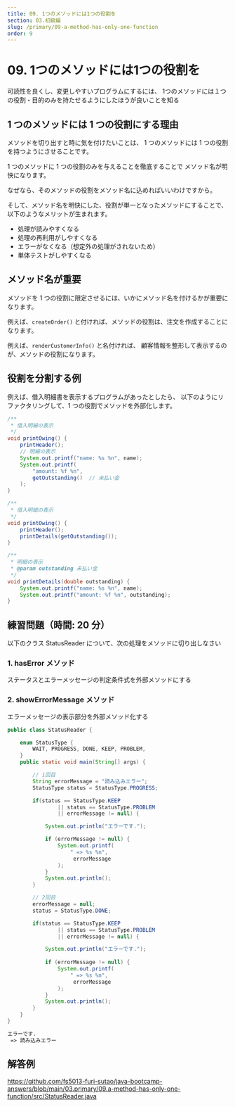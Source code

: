 ```yaml
---
title: 09. 1つのメソッドには1つの役割を
section: 03.初級編
slug: /primary/09-a-method-has-only-one-function
order: 9
---
```


# 09. 1つのメソッドには1つの役割を

<p class="goal">
  可読性を良くし、変更しやすいプログラムにするには、
  1つのメソッドには１つの役割・目的のみを持たせるようにしたほうが良いことを知る
</p>

## 1 つのメソッドには 1 つの役割にする理由

メソッドを切り出すと時に気を付けたいことは、
1 つのメソッドには 1 つの役割を持つようにさせることです。

1 つのメソッドに 1 つの役割のみを与えることを徹底することで
メソッド名が明快になります。

なぜなら、そのメソッドの役割をメソッド名に込めればいいわけですから。

そして、メソッド名を明快にした、役割が単一となったメソッドにすることで、
以下のようなメリットが生まれます。

- 処理が読みやすくなる
- 処理の再利用がしやすくなる
- エラーがなくなる（想定外の処理がされないため）
- 単体テストがしやすくなる

## メソッド名が重要

メソッドを 1 つの役割に限定させるには、いかにメソッド名を付けるかが重要になります。

例えば、`createOrder()` と付ければ、メソッドの役割は、注文を作成することになります。

例えば、`renderCustomerInfo()` と名付ければ、
顧客情報を整形して表示するのが、メソッドの役割になります。

## 役割を分割する例

例えば、借入明細書を表示するプログラムがあったとしたら、
以下のようにリファクタリングして、1 つの役割でメソッドを外部化します。

```java title=リファクタリング前
/**
 * 借入明細の表示
 */
void printOwing() {
    printHeader();
    // 明細の表示
    System.out.printf("name: %s %n", name);
    System.out.printf(
        "amount: %f %n",
        getOutstanding()  // 未払い金
    );
}
```

```java title=リファクタリング後
/**
 * 借入明細の表示
 */
void printOwing() {
    printHeader();
    printDetails(getOutstanding());
}

/**
 * 明細の表示
 * @param outstanding 未払い金
 */
void printDetails(double outstanding) {
    System.out.printf("name: %s %n", name);
    System.out.printf("amount: %f %n", outstanding);
}
```

## 練習問題（時間: 20 分）

以下のクラス StatusReader について、次の処理をメソッドに切り出しなさい

### 1. hasError メソッド

ステータスとエラーメッセージの判定条件式を外部メソッドにする

### 2. showErrorMessage メソッド

エラーメッセージの表示部分を外部メソッド化する

```java
public class StatusReader {

    enum StatusType {
        WAIT, PROGRESS, DONE, KEEP, PROBLEM,
    }
    public static void main(String[] args) {

        // 1回目
        String errorMessage = "読み込みエラー";
        StatusType status = StatusType.PROGRESS;

        if(status == StatusType.KEEP
                || status == StatusType.PROBLEM
                || errorMessage != null) {

            System.out.println("エラーです.");

            if (errorMessage != null) {
                System.out.printf(
                    " => %s %n",
                     errorMessage
                );
            }
            System.out.println();
        }

        // 2回目
        errorMessage = null;
        status = StatusType.DONE;

        if(status == StatusType.KEEP
                || status == StatusType.PROBLEM
                || errorMessage != null) {

            System.out.println("エラーです.");
            
            if (errorMessage != null) {
                System.out.printf(
                    " => %s %n",
                     errorMessage
                );
            }
            System.out.println();
        }
    }
}
```

```txt title=StatusReaderクラスの実行結果
エラーです.
 => 読み込みエラー

```

## 解答例

https://github.com/fs5013-furi-sutao/java-bootcamp-answers/blob/main/03.primary/09.a-method-has-only-one-function/src/StatusReader.java
